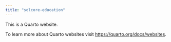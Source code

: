 ```yaml
---
title: "solcore-education"
---
```


This is a Quarto website.

To learn more about Quarto websites visit <https://quarto.org/docs/websites>.
